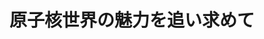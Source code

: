 ﻿---
title: "原子核世界の魅力を追い求めて"
category: "工学院"
vol: "14"
interviewee: "小川 雅生 "
url: ""
tags: []
pdf: "14-6.pdf"
facephoto: ""
career: ""
preface: "------------"
---
